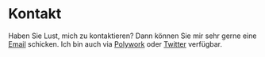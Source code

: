 # Kontakt

Haben Sie Lust, mich zu kontaktieren? Dann können Sie mir sehr gerne eine [Email](mailto:mail@nicobachner.com) schicken. Ich bin auch via [Polywork](https://www.polywork.com/nico_b) oder [Twitter](https://twitter.com/nico_bachner) verfügbar.
